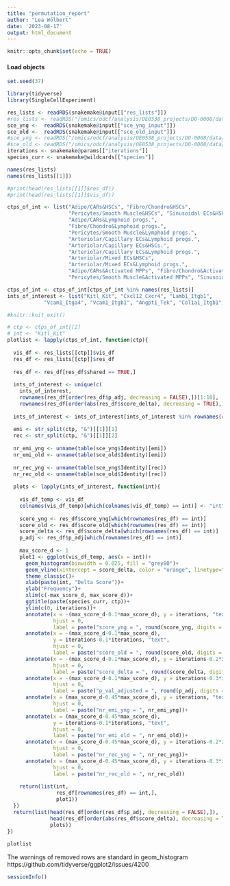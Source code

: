 ```yaml
---
title: "permutation_report"
author: "Lea Wölbert"
date: '2023-08-17'
output: html_document
---
```


```r
knitr::opts_chunk$set(echo = TRUE)
```

#### Load objects

```r
set.seed(37)
```

```r
library(tidyverse)
library(SingleCellExperiment)
```

```r
res_lists <- readRDS(snakemake@input[["res_lists"]])
#res_lists <- readRDS("/omics/odcf/analysis/OE0538_projects/DO-0008/data/main_analysis/cci_objects/03_cci_analysis/04_pres_age/res_lists_ages_mcar")
sce_yng <-  readRDS(snakemake@input[["sce_yng_input"]])
sce_old <-  readRDS(snakemake@input[["sce_old_input"]])
#sce_yng <- readRDS("/omics/odcf/analysis/OE0538_projects/DO-0008/data/main_analysis/cci_objects/01_cci_preparation/04_subs/sce_mcar_yng-04")
#sce_old <- readRDS("/omics/odcf/analysis/OE0538_projects/DO-0008/data/main_analysis/cci_objects/01_cci_preparation/04_subs/sce_mcar_old-04")
iterations <- snakemake@params[["iterations"]]
species_curr <- snakemake@wildcards[["species"]]
```

```r
names(res_lists)
names(res_lists[[1]])

#print(head(res_lists[[1]]$res_df))
#print(head(res_lists[[1]]$vis_df))

ctps_of_int <- list("Adipo/CARs&HSCs", "Fibro/Chondro&HSCs", 
                    "Pericytes/Smooth Muscle&HSCs", "Sinusoidal ECs&HSCs",
                    "Adipo/CARs&Lymphoid progs.", 
                    "Fibro/Chondro&Lymphoid progs.", 
                    "Pericytes/Smooth Muscle&Lymphoid progs.", 
                    "Arteriolar/Capillary ECs&Lymphoid progs.",
                    "Arteriolar/Capillary ECs&HSCs.", 
                    "Arteriolar/Capillary ECs&Lymphoid progs.",
                    "Arteriolar/Mixed ECs&HSCs",
                    "Arteriolar/Mixed ECs&Lymphoid progs.",
                    "Adipo/CARs&Activated MPPs", "Fibro/Chondro&Activated MPPs", 
                    "Pericytes/Smooth Muscle&Activated MPPs", "Sinusoidal ECs&Activated MPPs")

ctps_of_int <- ctps_of_int[ctps_of_int %in% names(res_lists)]
ints_of_interest <- list("Kitl_Kit", "Cxcl12_Cxcr4", "Lamb1_Itgb1",
            "Vcam1_Itga4", "Vcam1_Itgb1", "Angpt1_Tek", "Col1a1_Itgb1")

#knitr::knit_exit()
```

```r

# ctp <- ctps_of_int[[2]
# int <- "Kitl_Kit"
plotlist <- lapply(ctps_of_int, function(ctp){
  
  vis_df <- res_lists[[ctp]]$vis_df
  res_df <- res_lists[[ctp]]$res_df
  
  res_df <- res_df[res_df$shared == TRUE,]
  
  ints_of_interest <- unique(c(
    ints_of_interest,
    rownames(res_df[order(res_df$p_adj, decreasing = FALSE),])[1:10],
    rownames(res_df[order(abs(res_df$score_delta), decreasing = TRUE),])[1:10]))
  
  ints_of_interest <- ints_of_interest[ints_of_interest %in% rownames(res_df)]
  
  emi <- str_split(ctp, "&")[[1]][1]
  rec <- str_split(ctp, "&")[[1]][2]
  
  nr_emi_yng <- unname(table(sce_yng$Identity)[emi])
  nr_emi_old <- unname(table(sce_old$Identity)[emi])
  
  nr_rec_yng <- unname(table(sce_yng$Identity)[rec])
  nr_rec_old <- unname(table(sce_old$Identity)[rec])
  
  plots <- lapply(ints_of_interest, function(int){
    
    vis_df_temp <- vis_df
    colnames(vis_df_temp)[which(colnames(vis_df_temp) == int)] <- "int"
    
    score_yng <- res_df$score_yng[which(rownames(res_df) == int)]
    score_old <- res_df$score_old[which(rownames(res_df) == int)]
    score_delta <- res_df$score_delta[which(rownames(res_df) == int)]
    p_adj <- res_df$p_adj[which(rownames(res_df) == int)]
    
    max_score_d <- 1
    plot1 <- ggplot(vis_df_temp, aes(x = int))+
      geom_histogram(binwidth = 0.025, fill = "grey80")+
      geom_vline(xintercept = score_delta, color = "orange", linetype="dashed")+
      theme_classic()+
      xlab(paste(int, "Delta Score"))+
      ylab("Frequency")+
      xlim(c(-max_score_d, max_score_d))+
      ggtitle(paste(species_curr, ctp))+
      ylim(c(0, iterations))+
      annotate(x = -(max_score_d-0.1*max_score_d), y = iterations, "text", 
               hjust = 0,
               label = paste("score_yng = ", round(score_yng, digits = 3)))+
      annotate(x = -(max_score_d-0.1*max_score_d),
               y = iterations-0.1*iterations, "text", 
               hjust = 0,
               label = paste("score_old = ", round(score_old, digits = 3)))+
      annotate(x = -(max_score_d-0.1*max_score_d), y = iterations-0.2*iterations, "text",
               hjust = 0,
               label = paste("score_delta = ", round(score_delta, digits = 3)))+
      annotate(x = -(max_score_d-0.1*max_score_d), y = iterations-0.3*iterations, "text", 
               hjust = 0,
               label = paste("p_val_adjusted = ", round(p_adj, digits = 3)))+
      annotate(x = (max_score_d-0.45*max_score_d), y = iterations, "text", 
               hjust = 0,
               label = paste("nr_emi_yng = ", nr_emi_yng))+
      annotate(x = (max_score_d-0.45*max_score_d),
               y = iterations-0.1*iterations, "text", 
               hjust = 0,
               label = paste("nr_emi_old = ", nr_emi_old))+
      annotate(x = (max_score_d-0.45*max_score_d), y = iterations-0.2*iterations, "text",
               hjust = 0,
               label = paste("nr_rec_yng = ", nr_rec_yng))+
      annotate(x = (max_score_d-0.45*max_score_d), y = iterations-0.3*iterations, "text", 
               hjust = 0,
               label = paste("nr_rec_old = ", nr_rec_old))
      
    return(list(int,
                res_df[rownames(res_df) == int,],
                plot1))
  })
  return(list(head(res_df[order(res_df$p_adj, decreasing = FALSE),]), 
              head(res_df[order(abs(res_df$score_delta), decreasing = TRUE),]),
              plots))
})
 
plotlist 

```

The warnings of removed rows are standard in geom_histogram
https://github.com/tidyverse/ggplot2/issues/4200

```r
sessionInfo()
```
